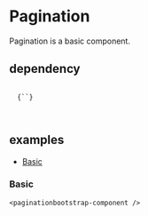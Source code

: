 <!-- Pagination.mdx -->


# Pagination

Pagination is a basic component.

## dependency

<pre><code>
  {`<script
    id="paginationbootstrapcomponentjs"
    src="https://cdn.jsdelivr.net/npm/@htmlbricks/paginationbootstrap-component@${pkg.version}/release/paginationbootstrap.js"
  ></script>`}

</code></pre>

## examples

- [Basic](#basic-pagination-1)

### Basic

```
<paginationbootstrap-component />
```

<paginationbootstrap-component />

<Story name="Foo Bar" id="components-pagination--basic-pagination-1" />
